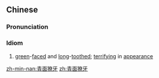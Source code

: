 ==Chinese==
{{zh-forms}}

===Pronunciation===
{{zh-pron
|m=qīngmiànliáoyá
|c=ceng1 min6 liu4 ngaa4
|cat=id
}}

===Idiom===
{{zh-idiom}}

# [[green]]-[[faced]] and [[long]]-[[toothed]]; [[terrifying]] in [[appearance]]

[[zh-min-nan:青面獠牙]]
[[zh:青面獠牙]]